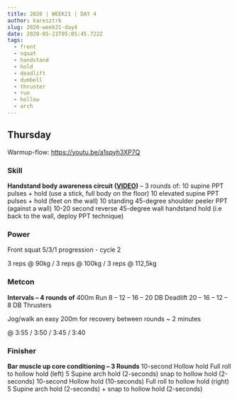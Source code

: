```yaml
---
title: 2020 | WEEK21 | DAY 4
author: karesztrk
slug: 2020-week21-day4
date: 2020-05-21T05:05:45.722Z
tags:
  - front
  - squat
  - handstand
  - hold
  - deadlift
  - dumbell
  - thruster
  - run
  - hollow
  - arch
---
```


## Thursday

Warmup-flow: <https://youtu.be/a1spyh3XP7Q>

### Skill

**Handstand body awareness circuit ([VIDEO](https://vimeo.com/419376294/769e515b22))** – 3 rounds of:
10 supine PPT pulses + hold (use a stick, full body on the floor)
10 elevated supine PPT pulses + hold (feet on the wall)
10 standing 45-degree shoulder peeler PPT (against a wall)
10-20 second reverse 45-degree wall handstand hold (i.e back to the wall, deploy PPT technique)

### Power

Front squat 5/3/1 progression - cycle 2

3 reps @ 90kg / 3 reps @ 100kg / 3 reps @ 112,5kg

### Metcon

**Intervals – 4 rounds of**
400m Run
8 – 12 – 16 – 20 DB Deadlift
20 – 16 – 12 – 8 DB Thrusters

Jog/walk an easy 200m for recovery between rounds ~ 2 minutes

@ 3:55 / 3:50 / 3:45 / 3:40

### Finisher

**Bar muscle up core conditioning – 3 Rounds[](https://vimeo.com/335357981/cb5682b42f)**
10-second Hollow hold
Full roll to hollow hold (left)
5 Supine arch hold (2-seconds) snap to hollow hold (2-seconds)
10-second Hollow hold (10-seconds)
Full roll to hollow hold (right)
5 Supine arch hold (2-seconds) + snap to hollow hold (2-seconds)
